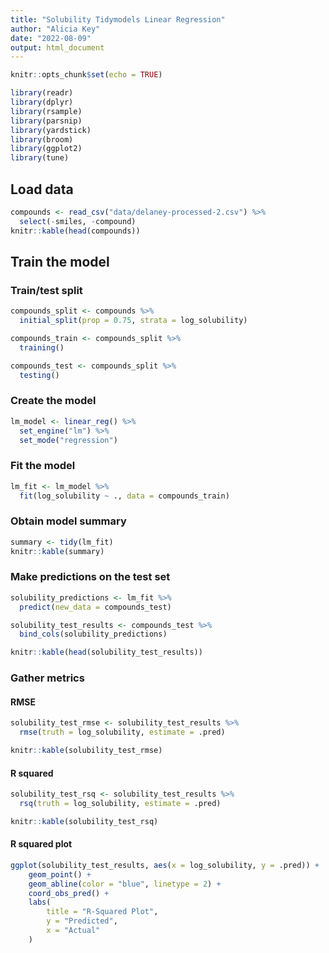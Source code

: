 ```yaml
---
title: "Solubility Tidymodels Linear Regression"
author: "Alicia Key"
date: "2022-08-09"
output: html_document
---
```


```r
knitr::opts_chunk$set(echo = TRUE)
```

```r
library(readr)
library(dplyr)
library(rsample)
library(parsnip)
library(yardstick)
library(broom)
library(ggplot2)
library(tune)
```

## Load data

```r
compounds <- read_csv("data/delaney-processed-2.csv") %>%
  select(-smiles, -compound)
knitr::kable(head(compounds))
```

## Train the model

### Train/test split

```r
compounds_split <- compounds %>%
  initial_split(prop = 0.75, strata = log_solubility)

compounds_train <- compounds_split %>%
  training()

compounds_test <- compounds_split %>%
  testing()
```

### Create the model

```r
lm_model <- linear_reg() %>%
  set_engine("lm") %>%
  set_mode("regression")
```

### Fit the model

```r
lm_fit <- lm_model %>%
  fit(log_solubility ~ ., data = compounds_train)
```

### Obtain model summary

```r
summary <- tidy(lm_fit)
knitr::kable(summary)
```

### Make predictions on the test set

```r
solubility_predictions <- lm_fit %>%
  predict(new_data = compounds_test)

solubility_test_results <- compounds_test %>%
  bind_cols(solubility_predictions)

knitr::kable(head(solubility_test_results))
```

### Gather metrics

#### RMSE

```r
solubility_test_rmse <- solubility_test_results %>%
  rmse(truth = log_solubility, estimate = .pred)

knitr::kable(solubility_test_rmse)
```

#### R squared

```r
solubility_test_rsq <- solubility_test_results %>%
  rsq(truth = log_solubility, estimate = .pred)

knitr::kable(solubility_test_rsq)
```

#### R squared plot

```r
ggplot(solubility_test_results, aes(x = log_solubility, y = .pred)) +
	geom_point() +
	geom_abline(color = "blue", linetype = 2) +
	coord_obs_pred() +
	labs(
		title = "R-Squared Plot",
		y = "Predicted",
		x = "Actual"
	)
```


